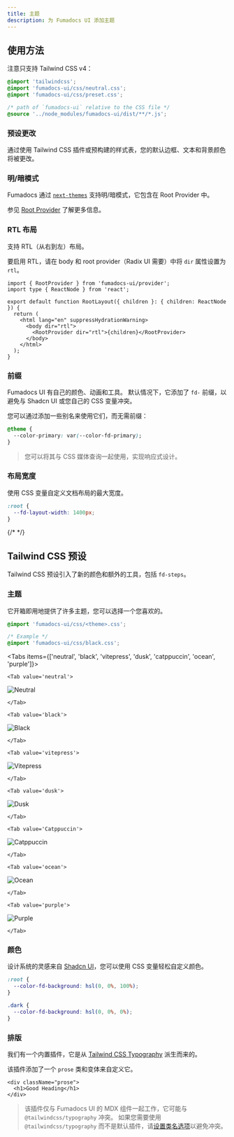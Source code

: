 ```yaml
---
title: 主题
description: 为 Fumadocs UI 添加主题
---
```


## 使用方法

注意只支持 Tailwind CSS v4：

```css title="Tailwind CSS"
@import 'tailwindcss';
@import 'fumadocs-ui/css/neutral.css';
@import 'fumadocs-ui/css/preset.css';

/* path of `fumadocs-ui` relative to the CSS file */
@source '../node_modules/fumadocs-ui/dist/**/*.js';
```

### 预设更改

通过使用 Tailwind CSS 插件或预构建的样式表，您的默认边框、文本和背景颜色将被更改。

### 明/暗模式

Fumadocs 通过 [`next-themes`](https://github.com/pacocoursey/next-themes) 支持明/暗模式，它包含在 Root Provider 中。

参见 [Root Provider](/docs/layouts/root-provider#theme-provider) 了解更多信息。

### RTL 布局

支持 RTL（从右到左）布局。

要启用 RTL，请在 body 和 root provider（Radix UI 需要）中将 `dir` 属性设置为 `rtl`。

```tsx
import { RootProvider } from 'fumadocs-ui/provider';
import type { ReactNode } from 'react';

export default function RootLayout({ children }: { children: ReactNode }) {
  return (
    <html lang="en" suppressHydrationWarning>
      <body dir="rtl">
        <RootProvider dir="rtl">{children}</RootProvider>
      </body>
    </html>
  );
}
```

### 前缀

Fumadocs UI 有自己的颜色、动画和工具。
默认情况下，它添加了 `fd-` 前缀，以避免与 Shadcn UI 或您自己的 CSS 变量冲突。

您可以通过添加一些别名来使用它们，而无需前缀：

```css title="Tailwind CSS"
@theme {
  --color-primary: var(--color-fd-primary);
}
```

> 您可以将其与 CSS 媒体查询一起使用，实现响应式设计。

### 布局宽度

使用 CSS 变量自定义文档布局的最大宽度。

```css
:root {
  --fd-layout-width: 1400px;
}
```

{/* <WidthTrigger /> */}

## Tailwind CSS 预设

Tailwind CSS 预设引入了新的颜色和额外的工具，包括 `fd-steps`。

### 主题

它开箱即用地提供了许多主题，您可以选择一个您喜欢的。

```css
@import 'fumadocs-ui/css/<theme>.css';

/* Example */
@import 'fumadocs-ui/css/black.css';
```

<Tabs items={['neutral', 'black', 'vitepress', 'dusk', 'catppuccin', 'ocean', 'purple']}>

    <Tab value='neutral'>

![Neutral](/images/docs/themes/neutral.png)

    </Tab>

    <Tab value='black'>

![Black](/images/docs/themes/black.png)

    </Tab>

    <Tab value='vitepress'>

![Vitepress](/images/docs/themes/vitepress.png)

    </Tab>

    <Tab value='dusk'>

![Dusk](/images/docs/themes/dusk.png)

    </Tab>

    <Tab value='Catppuccin'>

![Catppuccin](/images/docs/themes/catppuccin.png)

    </Tab>

    <Tab value='ocean'>

![Ocean](/images/docs/themes/ocean.png)

    </Tab>

    <Tab value='purple'>

![Purple](/images/docs/themes/purple.png)

    </Tab>

</Tabs>

### 颜色

设计系统的灵感来自 [Shadcn UI](https://ui.shadcn.com)，您可以使用 CSS 变量轻松自定义颜色。

```css title="global.css"
:root {
  --color-fd-background: hsl(0, 0%, 100%);
}

.dark {
  --color-fd-background: hsl(0, 0%, 0%);
}
```

### 排版

我们有一个内置插件，它是从 [Tailwind CSS Typography](https://tailwindcss.com/docs/typography-plugin) 派生而来的。

该插件添加了一个 `prose` 类和变体来自定义它。

```tsx
<div className="prose">
  <h1>Good Heading</h1>
</div>
```

> 该插件仅与 Fumadocs UI 的 MDX 组件一起工作，它可能与 `@tailwindcss/typography` 冲突。
> 如果您需要使用 `@tailwindcss/typography` 而不是默认插件，请[设置类名选项](https://github.com/tailwindlabs/tailwindcss-typography/blob/main/README.md#changing-the-default-class-name)以避免冲突。 